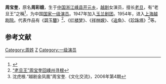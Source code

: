 {{藝人
|姓名 = 周宝奎
|類型 = 女演員
|出生日期 = {{Birth date|1920|3|14}}
|出生地點 = 
|逝世日期 = {{death date and age|2016|12|23|1920|3|14}}
|逝世地點 = 
|職業 = [[越剧|越剧]]演员
|國籍 ={{PRC}}
}}
'''周宝奎'''{{BD|1920年|3月14日|2016年|12月23日|catIdx=Z}}，原名'''周彩娥'''，生于[[中国|中国]][[浙江|浙江]][[嵊县|嵊县]][[开元乡|开元乡]]，[[越剧|越剧]]女演员，擅长[[老旦|老旦]]，有“老旦王”之稱<ref>{{cite news |title=浙江越剧“老旦王”周宝奎去世 享年96岁 |url=http://ent.sina.com.cn/j/sandd/2016-12-24/doc-ifxyxusa5128538.shtml |accessdate=2019-12-05 |publisher=新浪娱乐 |date=2016-12-24 |archive-date=2019-12-04 |archive-url=https://web.archive.org/web/20191204173208/http://ent.sina.com.cn/j/sandd/2016-12-24/doc-ifxyxusa5128538.shtml |dead-url=no }}</ref>，为中国[[国家一级演员|国家一级演员]]。1947年加入[[玉兰剧团|玉兰剧团]]。1954年，进入[[上海越剧院|上海越剧院]]。代表作品有《[[碧玉簪|碧玉簪]]》<ref>[http://www.sxwhty.com/sxpage01-01-01.asp?id=4610 “老旦王”周宝奎回嵊州寻根]{{dead link|date=2017年12月 |bot=InternetArchiveBot |fix-attempted=yes }}</ref>、《[[红楼梦|红楼梦]]》、《[[祥林嫂|祥林嫂]]》、《[[追鱼|追鱼]]》、《[[珍珠塔|珍珠塔]]》<ref>沈虎根.“越剧金凤凰”周宝奎.《文化交流》，2006年第4期</ref>等。

== 参考文献 ==
<references/>

[[Category:周姓|Category:周姓]]
[[Category:越剧演员|Z]]
[[Category:一级演员|Category:一级演员]]

{{中國人物小作品}}